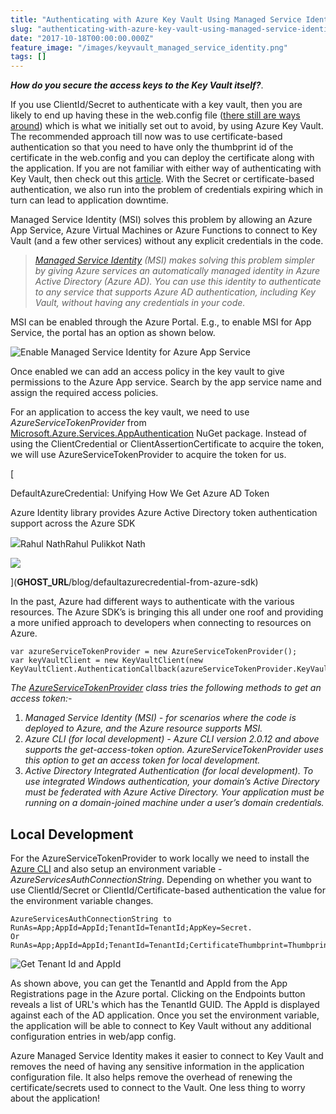 ```yaml
---
title: "Authenticating with Azure Key Vault Using Managed Service Identity"
slug: "authenticating-with-azure-key-vault-using-managed-service-identity"
date: "2017-10-18T00:00:00.000Z"
feature_image: "/images/keyvault_managed_service_identity.png"
tags: []
---
```


**_How do you secure the access keys to the Key Vault itself?_**.

If you use ClientId/Secret to authenticate with a key vault, then you are likely to end up having these in the web.config file ([there still are ways around](__GHOST_URL__/blog/keeping-sensitive-configuration-data-out-of-source-control/)) which is what we initially set out to avoid, by using Azure Key Vault. The recommended approach till now was to use certificate-based authentication so that you need to have only the thumbprint id of the certificate in the web.config and you can deploy the certificate along with the application. If you are not familiar with either way of authenticating with Key Vault, then check out this [article](__GHOST_URL__/blog/authenticating-a-client-application-with-azure-key-vault/). With the Secret or certificate-based authentication, we also run into the problem of credentials expiring which in turn can lead to application downtime.

Managed Service Identity (MSI) solves this problem by allowing an Azure App Service, Azure Virtual Machines or Azure Functions to connect to Key Vault (and a few other services) without any explicit credentials in the code.

> _[Managed Service Identity](https://docs.microsoft.com/en-us/azure/active-directory/msi-overview) (MSI) makes solving this problem simpler by giving Azure services an automatically managed identity in Azure Active Directory (Azure AD). You can use this identity to authenticate to any service that supports Azure AD authentication, including Key Vault, without having any credentials in your code._

MSI can be enabled through the Azure Portal. E.g., to enable MSI for App Service, the portal has an option as shown below.

![Enable Managed Service Identity for Azure App Service](/images/keyvault_managed_service_identity.png)

Once enabled we can add an access policy in the key vault to give permissions to the Azure App service. Search by the app service name and assign the required access policies.

For an application to access the key vault, we need to use _AzureServiceTokenProvider_ from [Microsoft.Azure.Services.AppAuthentication](https://www.nuget.org/packages/Microsoft.Azure.Services.AppAuthentication/) NuGet package. Instead of using the ClientCredential or ClientAssertionCertificate to acquire the token, we will use AzureServiceTokenProvider to acquire the token for us.

[

DefaultAzureCredential: Unifying How We Get Azure AD Token

Azure Identity library provides Azure Active Directory token authentication support across the Azure SDK

![](/images/favicon.ico)Rahul NathRahul Pulikkot Nath

![](/images/pfx_security.jpg)

](__GHOST_URL__/blog/defaultazurecredential-from-azure-sdk)

In the past, Azure had different ways to authenticate with the various resources. The Azure SDK’s is bringing this all under one roof and providing a more unified approach to developers when connecting to resources on Azure.

    var azureServiceTokenProvider = new AzureServiceTokenProvider();
    var keyVaultClient = new KeyVaultClient(new KeyVaultClient.AuthenticationCallback(azureServiceTokenProvider.KeyVaultTokenCallback));
    

_The [AzureServiceTokenProvider](https://azure.microsoft.com/en-us/resources/samples/app-service-msi-keyvault-dotnet/) class tries the following methods to get an access token:-_

1.  _Managed Service Identity (MSI) - for scenarios where the code is deployed to Azure, and the Azure resource supports MSI._
2.  _Azure CLI (for local development) - Azure CLI version 2.0.12 and above supports the get-access-token option. AzureServiceTokenProvider uses this option to get an access token for local development._
3.  _Active Directory Integrated Authentication (for local development). To use integrated Windows authentication, your domain’s Active Directory must be federated with Azure Active Directory. Your application must be running on a domain-joined machine under a user’s domain credentials._

Local Development
-----------------

For the AzureServiceTokenProvider to work locally we need to install the [Azure CLI](https://docs.microsoft.com/en-us/cli/azure/install-azure-cli?view=azure-cli-latest) and also setup an environment variable - _AzureServicesAuthConnectionString_. Depending on whether you want to use ClientId/Secret or ClientId/Certificate-based authentication the value for the environment variable changes.

    AzureServicesAuthConnectionString to RunAs=App;AppId=AppId;TenantId=TenantId;AppKey=Secret.
    Or
    RunAs=App;AppId=AppId;TenantId=TenantId;CertificateThumbprint=Thumbprint;CertificateStoreLocation=CurrentUser
    

![Get Tenant Id and AppId](/images/kkeyvault_msi_tenantId.png)

As shown above, you can get the TenantId and AppId from the App Registrations page in the Azure portal. Clicking on the Endpoints button reveals a list of URL's which has the TenantId GUID. The AppId is displayed against each of the AD application. Once you set the environment variable, the application will be able to connect to Key Vault without any additional configuration entries in web/app config.

Azure Managed Service Identity makes it easier to connect to Key Vault and removes the need of having any sensitive information in the application configuration file. It also helps remove the overhead of renewing the certificate/secrets used to connect to the Vault. One less thing to worry about the application!